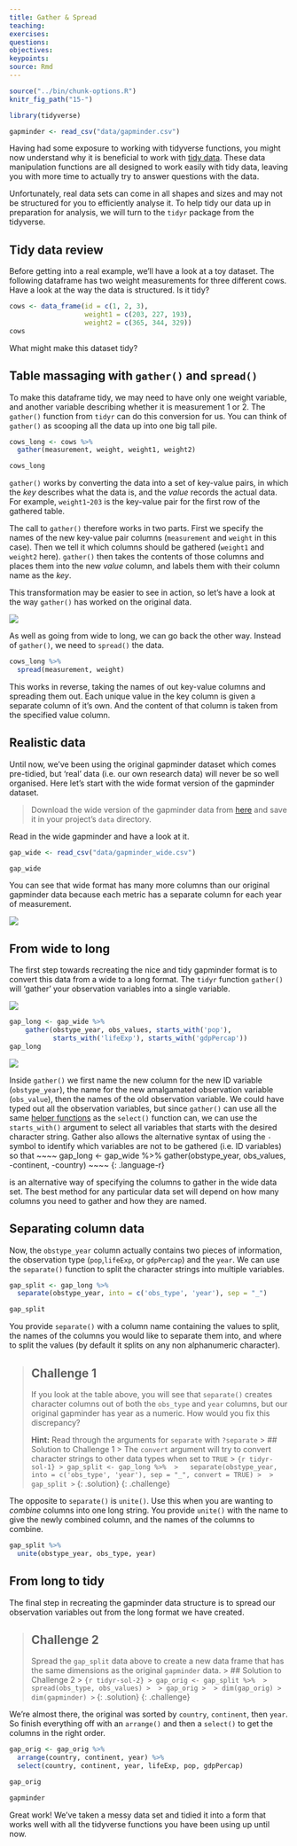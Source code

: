 ```yaml
---
title: Gather & Spread
teaching: 
exercises: 
questions:
objectives:
keypoints:
source: Rmd
---
```


```r
source("../bin/chunk-options.R")
knitr_fig_path("15-")

library(tidyverse)

gapminder <- read_csv("data/gapminder.csv")
```

Having had some exposure to working with tidyverse functions, you might now understand
why it is beneficial to work with [tidy data]({{ page.root }}{% link _episodes/05-Tidy-Data.md %}).
These data manipulation functions are all designed to work easily with tidy data, leaving you with
more time to actually try to answer questions with the data.

Unfortunately, real data sets can come in all shapes and sizes and may not be structured for you to
efficiently analyse it. To help tidy our data up in preparation for analysis, we will turn to the 
`tidyr` package from the tidyverse.

## Tidy data review
Before getting into a real example, we'll have a look at a toy dataset. The following dataframe has 
two weight measurements for three different cows. Have a look at the way the data is structured. 
Is it tidy?

```r
cows <- data_frame(id = c(1, 2, 3),
                   weight1 = c(203, 227, 193),
                   weight2 = c(365, 344, 329))
cows
```
What might make this dataset tidy?

## Table massaging with `gather()` and `spread()`

To make this dataframe tidy, we may need to have only one weight variable, and another variable 
describing whether it is measurement 1 or 2. The `gather()` function from `tidyr` can do this 
conversion for us. You can think of `gather()` as scooping all the data up into one big tall pile.

```r
cows_long <- cows %>% 
  gather(measurement, weight, weight1, weight2)

cows_long
```

`gather()` works by converting the data into a set of key-value pairs, in which the 
*key* describes what the data is, and the *value* records the actual data. For example, `weight1`-`203`
is the key-value pair for the first row of the gathered table.

The call to `gather()` therefore works in two parts. First we specify the names of the new key-value pair 
columns (`measurement` and `weight` in this case). Then we tell it which columns should be gathered
(`weight1` and `weight2` here). `gather()` then takes the contents of those columns and places them 
into the new *value* column, and labels them with their column name as the *key*.

This transformation may be easier to see in action, so let's have a look at the way `gather()` has 
worked on the original data.

![]({{ page.root }}{% link fig/15-tidyr-gather.gif %})

As well as going from wide to long, we can go back the other way. Instead of `gather()`, we need to 
`spread()` the data.

```r
cows_long %>% 
  spread(measurement, weight)
```

This works in reverse, taking the names of out key-value columns and spreading them out. Each unique
value in the key column is given a separate column of it's own. And the content of that column is 
taken from the specified value column.

## Realistic data

Until now, we've been using the original gapminder dataset which comes pre-tidied, but
'real' data (i.e. our own research data) will never be so well organised. Here
let's start with the wide format version of the gapminder dataset.

> Download the wide version of the gapminder data from [here]({{ page.root }}{% link data/gapminder_wide.csv %}) and save it in your project's `data` directory.

Read in the wide gapminder and have a look at it.

```r
gap_wide <- read_csv("data/gapminder_wide.csv")

gap_wide
```

You can see that wide format has many more columns than our original gapminder data because each 
metric has a separate column for each year of measurement. 

![]({{ page.root }}{% link fig/15-tidyr-fig2.png %})

## From wide to long

The first step towards recreating the nice and tidy gapminder format is to
convert this data from a wide to a long format. The `tidyr` function `gather()` will
'gather' your observation variables into a single variable.

![]({{ page.root }}{% link fig/15-tidyr-fig3.png %})

```r
gap_long <- gap_wide %>%
    gather(obstype_year, obs_values, starts_with('pop'),
           starts_with('lifeExp'), starts_with('gdpPercap'))
gap_long
```

![]({{ page.root }}{% link fig/15-tidyr-fig4.png %})

Inside `gather()` we first name the new column for the new ID variable (`obstype_year`), the name 
for the new amalgamated observation variable (`obs_value`), then the names of the old observation 
variable. We could have typed out all the observation variables, but since `gather()` can use all the same
[helper functions]({{ page.root }}{% link _episodes/09-Data-Verbs---select.md %}#select-helper-functions)
as the `select()` function can, we can use the `starts_with()` argument to select all variables
that starts with the desired character string. Gather also allows the alternative
syntax of using the `-` symbol to identify which variables are not to be
gathered (i.e. ID variables) so that 
~~~~
gap_long <- gap_wide %>% 
  gather(obstype_year, obs_values, -continent, -country)
~~~~
{: .language-r}

is an alternative way of specifying the columns to gather in the wide data set. The best method for 
any particular data set will depend on how many columns you need to gather and how they are named.

## Separating column data

Now, the `obstype_year` column actually contains two pieces of information, the observation
type (`pop`,`lifeExp`, or `gdpPercap`) and the `year`. We can use the `separate()` function to split
the character strings into multiple variables. 

```r
gap_split <- gap_long %>% 
  separate(obstype_year, into = c('obs_type', 'year'), sep = "_")

gap_split
```

You provide `separate()` with a column name containing the values to split, the names of the columns
you would like to separate them into, and where to split the values (by default it splits on any non
alphanumeric character). 

> ## Challenge 1
> If you look at the table above, you will see that `separate()` creates character columns out of 
> both the `obs_type` and `year` columns, but our original gapminder has year as a numeric. How would
> you fix this discrepancy?
>
> **Hint:** Read through the arguments for `separate` with `?separate`
> > ## Solution to Challenge 1
> > The `convert` argument will try to convert character strings to other data types when set to `TRUE`
> > ``` {r tidyr-sol-1}
> > gap_split <- gap_long %>% 
> >   separate(obstype_year, into = c('obs_type', 'year'), sep = "_", convert = TRUE)
> > 
> > gap_split
> > ```
> {: .solution}
{: .challenge}

The opposite to `separate()` is `unite()`. Use this when you are wanting to *combine* columns into 
one long string. You provide `unite()` with the name to give the newly combined column, and the 
names of the columns to combine.

```r
gap_split %>% 
  unite(obstype_year, obs_type, year)
```

## From long to tidy

The final step in recreating the gapminder data structure is to spread our observation variables out
from the long format we have created.

> ## Challenge 2
> Spread the `gap_split` data above to create a new data frame that has the same dimensions as the 
> original `gapminder` data.
> > ## Solution to Challenge 2
> > ``` {r tidyr-sol-2}
> > gap_orig <- gap_split %>% 
> >   spread(obs_type, obs_values)
> > 
> > gap_orig
> > 
> > dim(gap_orig)
> > dim(gapminder)
> > ```
> {: .solution}
{: .challenge}

We're almost there, the original was sorted by `country`, `continent`, then `year`. So finish 
everything off with an `arrange()` and then a `select()` to get the columns in the right order.

```r
gap_orig <- gap_orig %>% 
  arrange(country, continent, year) %>% 
  select(country, continent, year, lifeExp, pop, gdpPercap)

gap_orig

gapminder
```

Great work! We've taken a messy data set and tidied it into a form that works well with all the 
tidyverse functions you have been using up until now.
